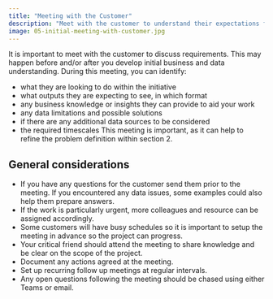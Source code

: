 ```yaml
---
title: "Meeting with the Customer"
description: "Meet with the customer to understand their expectations for the initiative."
image: 05-initial-meeting-with-customer.jpg
---
```


It is important to meet with the customer to discuss requirements. This may happen before and/or after you develop initial business and data understanding. During this meeting, you can identify:

-	what they are looking to do within the initiative
-	what outputs they are expecting to see, in which format
-	any business knowledge or insights they can provide to aid your work
-	any data limitations and possible solutions
-	if there are any additional data sources to be considered
-	the required timescales 
This meeting is important, as it can help to refine the problem definition within section 2.


## General considerations

-	If you have any questions for the customer send them prior to the meeting. If you encountered any data issues, some examples could also help them prepare answers.
-	If the work is particularly urgent, more colleagues and resource can be assigned accordingly.
-	Some customers will have busy schedules so it is important to setup the meeting in advance so the project can progress.
-	Your critical friend should attend the meeting to share knowledge and be clear on the scope of the project.
-	Document any actions agreed at the meeting.
-	Set up recurring follow up meetings at regular intervals.
-	Any open questions following the meeting should be chased using either Teams or email.

